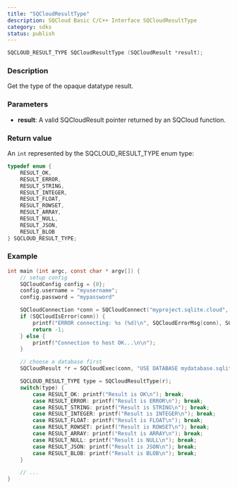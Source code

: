 ```yaml
---
title: "SQCloudResultType"
description: SQCloud Basic C/C++ Interface SQCloudResultType
category: sdks
status: publish
---
```


```c
SQCLOUD_RESULT_TYPE SQCloudResultType (SQCloudResult *result);
```

### Description
Get the type of the opaque datatype result.

### Parameters
* **result**: A valid SQCloudResult pointer returned by an SQCloud function.

### Return value
An `int` represented by the SQCLOUD_RESULT_TYPE enum type:
```c
typedef enum {
    RESULT_OK,
    RESULT_ERROR,
    RESULT_STRING,
    RESULT_INTEGER,
    RESULT_FLOAT,
    RESULT_ROWSET,
    RESULT_ARRAY,
    RESULT_NULL,
    RESULT_JSON,
    RESULT_BLOB
} SQCLOUD_RESULT_TYPE;
```

### Example
```c
int main (int argc, const char * argv[]) {
    // setup config
    SQCloudConfig config = {0};
    config.username = "myusername";
    config.password = "mypassword"

    SQCloudConnection *conn = SQCloudConnect("myproject.sqlite.cloud", SQCLOUD_DEFAULT_PORT, &config);
    if (SQCloudIsError(conn)) {
        printf("ERROR connecting: %s (%d)\n", SQCloudErrorMsg(conn), SQCloudErrorCode(conn));
        return -1;
    } else {
        printf("Connection to host OK...\n\n");
    }

    // choose a database first
    SQCloudResult *r = SQCloudExec(conn, "USE DATABASE mydatabase.sqlite;");

    SQCLOUD_RESULT_TYPE type = SQCloudResultType(r);
    switch(type) {
        case RESULT_OK: printf("Result is OK\n"); break;
        case RESULT_ERROR: printf("Result is ERROR\n"); break;
        case RESULT_STRING: printf("Result is STRING\n"); break;
        case RESULT_INTEGER: printf("Result is INTEGER\n"); break;
        case RESULT_FLOAT: printf("Result is FLOAT\n"); break;
        case RESULT_ROWSET: printf("Result is ROWSET\n"); break;
        case RESULT_ARRAY: printf("Result is ARRAY\n"); break;
        case RESULT_NULL: printf("Result is NULL\n"); break;
        case RESULT_JSON: printf("Result is JSON\n"); break;
        case RESULT_BLOB: printf("Result is BLOB\n"); break;
    }

    // ...
}
```